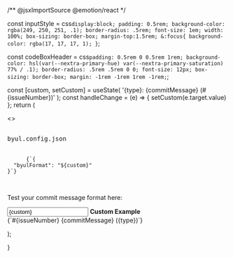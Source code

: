 
/** @jsxImportSource @emotion/react */

const inputStyle = css`display:block;
padding: 0.5rem;
background-color: rgba(249, 250, 251, .1);
border-radius: .5rem;
font-size: 1em;
width: 100%;
box-sizing: border-box;
margin-top:1.5rem;
&:focus{
  background-color: rgba(17, 17, 17, 1);
}`;

const codeBoxHeader = css`padding: 0.5rem 0 0.5rem 1rem;
background-color: hsl(var(--nextra-primary-hue) var(--nextra-primary-saturation) 77% / .1);
border-radius: .5rem .5rem 0 0;
font-size: 12px;
box-sizing: border-box;
margin: -1rem -1rem 1rem -1rem;`;

const [custom, setCustom] = useState(
'{type}: {commitMessage} (#{issueNumber})'
);
const handleChange = (e) => {
setCustom(e.target.value)
};
return (

<>
  <pre>
    <div css={codeBoxHeader}>byul.config.json</div>
    <code>
      {`{
  "byulFormat": "${custom}"
}`}
    </code>
  </pre>

<p>Test your commit message format here:</p>
<input type="text" value={custom} onChange={handleChange} css={inputStyle} />

  <Callout type="info">
    <strong>Custom Example</strong><br/>
    {`#{issueNumber} {commitMessage} ({type})`}
  </Callout>
</>

);

}
